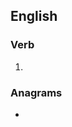 ==English==

===Verb===
{{head|en|present participle}}

# {{present participle of|strike out|lang=en|nocat=1}}

===Anagrams===
* {{anagrams|en|outstriking}}